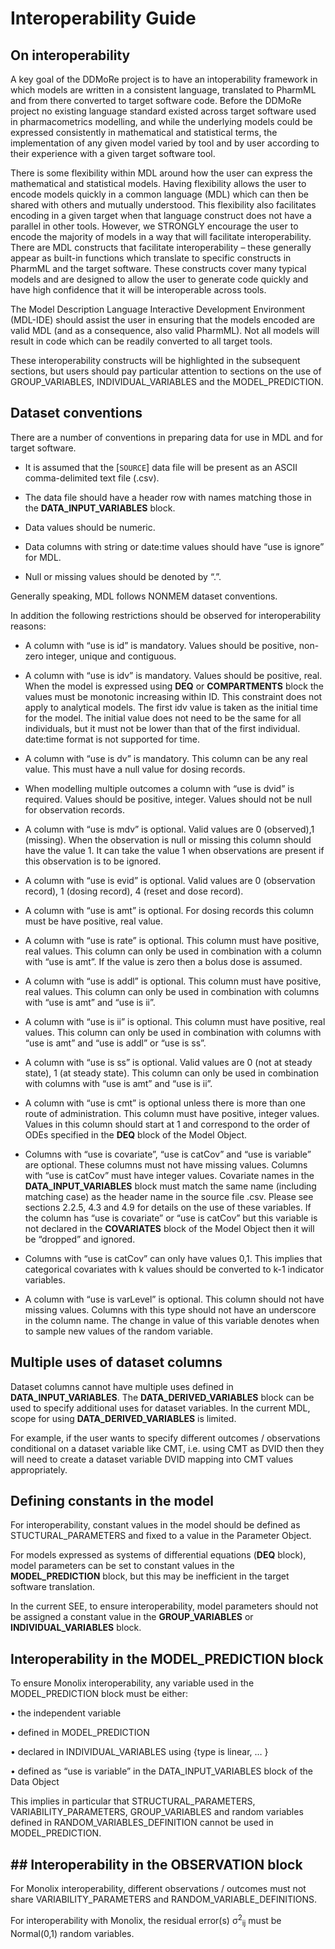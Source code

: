# Interoperability Guide

## On interoperability

A key goal of the DDMoRe project is to have an intoperability framework
in which models are written in a consistent language, translated to
PharmML and from there converted to target software code. Before the
DDMoRe project no existing language standard existed across target
software used in pharmacometrics modelling, and while the underlying
models could be expressed consistently in mathematical and statistical
terms, the implementation of any given model varied by tool and by user
according to their experience with a given target software tool.

There is some flexibility within MDL around how the user can express the
mathematical and statistical models. Having flexibility allows the user
to encode models quickly in a common language (MDL) which can then be
shared with others and mutually understood. This flexibility also
facilitates encoding in a given target when that language construct does
not have a parallel in other tools. However, we STRONGLY encourage the
user to encode the majority of models in a way that will facilitate
interoperability. There are MDL constructs that facilitate
interoperability – these generally appear as built-in functions which
translate to specific constructs in PharmML and the target software.
These constructs cover many typical models and are designed to allow the
user to generate code quickly and have high confidence that it will be
interoperable across tools.

The Model Description Language Interactive Development Environment
(MDL-IDE) should assist the user in ensuring that the models encoded are
valid MDL (and as a consequence, also valid PharmML). Not all models
will result in code which can be readily converted to all target tools.

These interoperability constructs will be highlighted in the subsequent
sections, but users should pay particular attention to sections on the
use of GROUP_VARIABLES, INDIVIDUAL_VARIABLES and the
MODEL_PREDICTION.

## Dataset conventions

There are a number of conventions in preparing data for use in MDL and
for target software.

-   It is assumed that the [`SOURCE`] data file will be present as an
    ASCII comma-delimited text file (.csv).

-   The data file should have a header row with names matching those in
    the **DATA_INPUT_VARIABLES** block.

-   Data values should be numeric.

-   Data columns with string or date:time values should have “use is
    ignore” for MDL.

-   Null or missing values should be denoted by “.”.

Generally speaking, MDL follows NONMEM dataset conventions.

In addition the following restrictions should be observed for
interoperability reasons:

-   A column with “use is id” is mandatory. Values should be positive,
    non-zero integer, unique and contiguous.

-   A column with “use is idv” is mandatory. Values should be positive,
    real. When the model is expressed using **DEQ** or **COMPARTMENTS**
    block the values must be monotonic increasing within ID. This
    constraint does not apply to analytical models. The first idv value
    is taken as the initial time for the model. The initial value does
    not need to be the same for all individuals, but it must not be
    lower than that of the first individual. date:time format is not
    supported for time.

-   A column with “use is dv” is mandatory. This column can be any real
    value. This must have a null value for dosing records.

-   When modelling multiple outcomes a column with “use is dvid” is
    required. Values should be positive, integer. Values should not be
    null for observation records.

-   A column with “use is mdv” is optional. Valid values are 0
    (observed),1 (missing). When the observation is null or missing this
    column should have the value 1. It can take the value 1 when
    observations are present if this observation is to be ignored.

-   A column with “use is evid” is optional. Valid values are 0
    (observation record), 1 (dosing record), 4 (reset and dose record).

-   A column with “use is amt” is optional. For dosing records this
    column must be have positive, real value.

-   A column with “use is rate” is optional. This column must have
    positive, real values. This column can only be used in combination
    with a column with “use is amt”. If the value is zero then a bolus
    dose is assumed.

-   A column with “use is addl” is optional. This column must have
    positive, real values. This column can only be used in combination
    with columns with “use is amt” and “use is ii”.

-   A column with “use is ii” is optional. This column must have
    positive, real values. This column can only be used in combination
    with columns with “use is amt” and “use is addl” or “use is ss”.

-   A column with “use is ss” is optional. Valid values are 0 (not at
    steady state), 1 (at steady state). This column can only be used in
    combination with columns with “use is amt” and “use is ii”.

-   A column with “use is cmt” is optional unless there is more than one
    route of administration. This column must have positive, integer
    values. Values in this column should start at 1 and correspond to
    the order of ODEs specified in the **DEQ** block of the Model
    Object.

-   Columns with “use is covariate”, “use is catCov” and “use is
    variable” are optional. These columns must not have missing values.
    Columns with “use is catCov” must have integer values. Covariate
    names in the **DATA_INPUT_VARIABLES** block must match the same
    name (including matching case) as the header name in the source file
    .csv. Please see sections 2.2.5, 4.3 and 4.9 for details on the use
    of these variables. If the column has “use is covariate” or “use is
    catCov” but this variable is not declared in the **COVARIATES**
    block of the Model Object then it will be “dropped” and ignored.

-   Columns with “use is catCov” can only have values 0,1. This implies
    that categorical covariates with k values should be converted to k-1
    indicator variables.

-   A column with “use is varLevel” is optional. This column should not
    have missing values. Columns with this type should not have an
    underscore in the column name. The change in value of this variable
    denotes when to sample new values of the random variable.

## Multiple uses of dataset columns

Dataset columns cannot have multiple uses defined in
**DATA_INPUT_VARIABLES**. The **DATA_DERIVED_VARIABLES** block can
be used to specify additional uses for dataset variables. In the current
MDL, scope for using **DATA_DERIVED_VARIABLES** is limited.

For example, if the user wants to specify different outcomes /
observations conditional on a dataset variable like CMT, i.e. using CMT
as DVID then they will need to create a dataset variable DVID mapping
into CMT values appropriately.

## Defining constants in the model 

For interoperability, constant values in the model should be defined as
STUCTURAL_PARAMETERS and fixed to a value in the Parameter Object.

For models expressed as systems of differential equations (**DEQ**
block), model parameters can be set to constant values in the
**MODEL_PREDICTION** block, but this may be inefficient in the target
software translation.

In the current SEE, to ensure interoperability, model parameters should
not be assigned a constant value in the **GROUP_VARIABLES** or
**INDIVIDUAL_VARIABLES** block.

## Interoperability in the MODEL_PREDICTION block

To ensure Monolix interoperability, any variable used in the
MODEL_PREDICTION block must be either:

• the independent variable

• defined in MODEL_PREDICTION

• declared in INDIVIDUAL_VARIABLES using {type is linear, … }

• defined as “use is variable” in the DATA_INPUT_VARIABLES block of
the Data Object

This implies in particular that STRUCTURAL_PARAMETERS,
VARIABILITY_PARAMETERS, GROUP_VARIABLES and random variables defined
in RANDOM_VARIABLES_DEFINITION cannot be used in MODEL_PREDICTION.

## Interoperability in the OBSERVATION block
---------------------

For Monolix interoperability, different observations / outcomes must not
share VARIABILITY_PARAMETERS and RANDOM_VARIABLE_DEFINITIONS.

For interoperability with Monolix, the residual error(s) σ^2^~ij~ must
be Normal(0,1) random variables.

